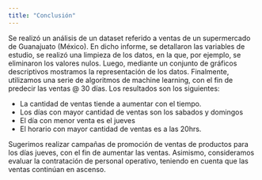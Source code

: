 ```yaml
---
title: "Conclusión"
---
```

Se realizó un análisis de un dataset referido a ventas de un supermercado de Guanajuato (México).
En dicho informe, se detallaron las variables de estudio, se realizó una limpieza de los datos, en la que, por ejemplo, se eliminaron los valores nulos. Luego, mediante un conjunto de gráficos descriptivos mostramos la representación de los datos. Finalmente, utilizamos una serie de algoritmos de machine learning, con el fin de predecir las ventas @ 30 días. Los resultados son los siguientes:

- La cantidad de ventas tiende a aumentar con el tiempo.
- Los días con mayor cantidad de ventas son los sabados y domingos
- El día con menor venta es el jueves
- El horario con mayor cantidad de ventas es a las 20hrs.

Sugerimos realizar campañas de promoción de ventas de productos para los días jueves, con el fin de aumentar las ventas. Asimismo, consideramos evaluar la contratación de personal operativo, teniendo en cuenta que las ventas continúan en ascenso.